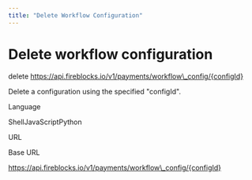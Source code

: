 ```yaml
---
title: "Delete Workflow Configuration"
---
```

  
  # Delete workflow configuration

delete https://api.fireblocks.io/v1/payments/workflow\_config/{configId}

Delete a configuration using the specified "configId".

Language

ShellJavaScriptPython

URL

Base URL

https://api.fireblocks.io/v1/payments/workflow\_config/{configId}